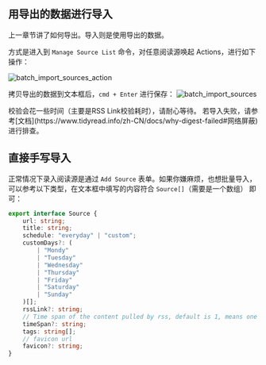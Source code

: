 
## 用导出的数据进行导入

上一章节讲了如何导出。导入则是使用导出的数据。

方式是进入到 `Manage Source List` 命令，对任意阅读源唤起 Actions，进行如下操作：

![batch_import_sources_action](https://tidyread.s3.us-west-2.amazonaws.com/batch_import_sources_action.png)

拷贝导出的数据到文本框后，`cmd + Enter` 进行保存：
![batch_import_sources](https://tidyread.s3.us-west-2.amazonaws.com/batch_import_sources.png)

<Callout type="info">
    校验会花一些时间（主要是RSS Link校验耗时），请耐心等待。
</Callout>
<Callout type="warning">
    若导入失败，请参考[文档](https://www.tidyread.info/zh-CN/docs/why-digest-failed#网络屏蔽)进行排查。
</Callout>

## 直接手写导入

正常情况下录入阅读源是通过 `Add Source` 表单。如果你嫌麻烦，也想批量导入，可以参考以下类型，在文本框中填写的内容符合 `Source[]`（需要是一个数组） 即可：

```typescript
export interface Source {
    url: string;
    title: string;
    schedule: "everyday" | "custom";
    customDays?: (
        | "Mondy"
        | "Tuesday"
        | "Wednesday"
        | "Thursday"
        | "Friday"
        | "Saturday"
        | "Sunday"
    )[];
    rssLink?: string;
    // Time span of the content pulled by rss, default is 1, means one day
    timeSpan?: string;
    tags: string[];
    // favicon url
    favicon?: string;
}
```
